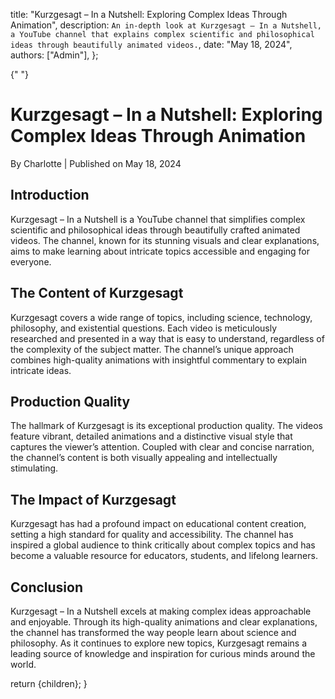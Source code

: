 
  title:
    "Kurzgesagt – In a Nutshell: Exploring Complex Ideas Through Animation",
  description: `An in-depth look at Kurzgesagt – In a Nutshell, a YouTube channel that explains complex scientific and philosophical ideas through beautifully animated videos.`,
  date: "May 18, 2024",
  authors: ["Admin"],
};

{" "}

<h1>Kurzgesagt – In a Nutshell: Exploring Complex Ideas Through Animation</h1>
<div className="text-sm text-gray-500 dark:text-gray-400">
  By Charlotte | Published on May 18, 2024
</div>
<section id="introduction">
  <h2>Introduction</h2>
  <span>
    Kurzgesagt – In a Nutshell is a YouTube channel that simplifies complex
    scientific and philosophical ideas through beautifully crafted animated
    videos. The channel, known for its stunning visuals and clear explanations,
    aims to make learning about intricate topics accessible and engaging for
    everyone.
  </span>
</section>
<section id="the-content-of-kurzgesagt">
  <h2>The Content of Kurzgesagt</h2>
  <span>
    Kurzgesagt covers a wide range of topics, including science, technology,
    philosophy, and existential questions. Each video is meticulously researched
    and presented in a way that is easy to understand, regardless of the
    complexity of the subject matter. The channel’s unique approach combines
    high-quality animations with insightful commentary to explain intricate
    ideas.
  </span>
</section>
<section id="production-quality">
  <h2>Production Quality</h2>
  <span>
    The hallmark of Kurzgesagt is its exceptional production quality. The videos
    feature vibrant, detailed animations and a distinctive visual style that
    captures the viewer’s attention. Coupled with clear and concise narration,
    the channel’s content is both visually appealing and intellectually
    stimulating.
  </span>
</section>
<section id="the-impact-of-kurzgesagt">
  <h2>The Impact of Kurzgesagt</h2>
  <span>
    Kurzgesagt has had a profound impact on educational content creation,
    setting a high standard for quality and accessibility. The channel has
    inspired a global audience to think critically about complex topics and has
    become a valuable resource for educators, students, and lifelong learners.
  </span>
</section>
<section id="conclusion">
  <h2>Conclusion</h2>
  <span>
    Kurzgesagt – In a Nutshell excels at making complex ideas approachable and
    enjoyable. Through its high-quality animations and clear explanations, the
    channel has transformed the way people learn about science and philosophy.
    As it continues to explore new topics, Kurzgesagt remains a leading source
    of knowledge and inspiration for curious minds around the world.
  </span>
</section>

  return <MdxLayout>{children}</MdxLayout>;
}
